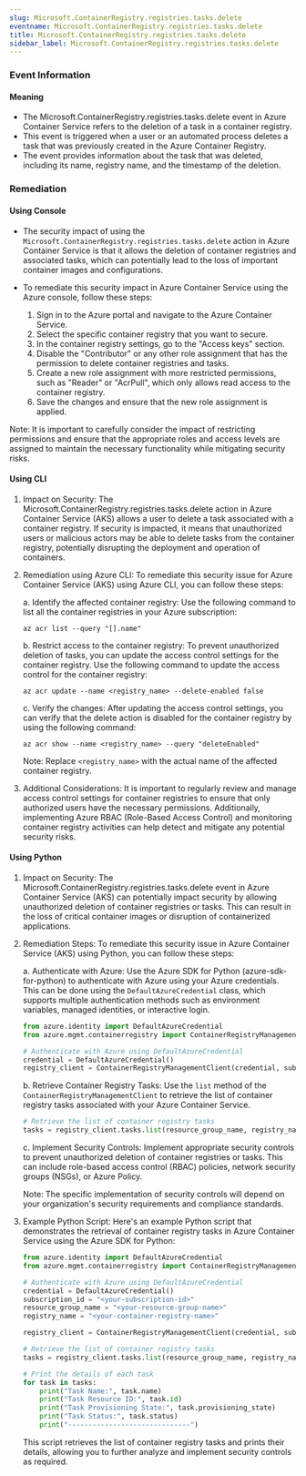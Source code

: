 ```yaml
--- 
slug: Microsoft.ContainerRegistry.registries.tasks.delete
eventname: Microsoft.ContainerRegistry.registries.tasks.delete
title: Microsoft.ContainerRegistry.registries.tasks.delete
sidebar_label: Microsoft.ContainerRegistry.registries.tasks.delete
---
```

                       
### Event Information

#### Meaning

- The Microsoft.ContainerRegistry.registries.tasks.delete event in Azure Container Service refers to the deletion of a task in a container registry.
- This event is triggered when a user or an automated process deletes a task that was previously created in the Azure Container Registry.
- The event provides information about the task that was deleted, including its name, registry name, and the timestamp of the deletion.

### Remediation

#### Using Console

- The security impact of using the `Microsoft.ContainerRegistry.registries.tasks.delete` action in Azure Container Service is that it allows the deletion of container registries and associated tasks, which can potentially lead to the loss of important container images and configurations.

- To remediate this security impact in Azure Container Service using the Azure console, follow these steps:
  1. Sign in to the Azure portal and navigate to the Azure Container Service.
  2. Select the specific container registry that you want to secure.
  3. In the container registry settings, go to the "Access keys" section.
  4. Disable the "Contributor" or any other role assignment that has the permission to delete container registries and tasks.
  5. Create a new role assignment with more restricted permissions, such as "Reader" or "AcrPull", which only allows read access to the container registry.
  6. Save the changes and ensure that the new role assignment is applied.

Note: It is important to carefully consider the impact of restricting permissions and ensure that the appropriate roles and access levels are assigned to maintain the necessary functionality while mitigating security risks.

#### Using CLI

1. Impact on Security: The Microsoft.ContainerRegistry.registries.tasks.delete action in Azure Container Service (AKS) allows a user to delete a task associated with a container registry. If security is impacted, it means that unauthorized users or malicious actors may be able to delete tasks from the container registry, potentially disrupting the deployment and operation of containers.

2. Remediation using Azure CLI: To remediate this security issue for Azure Container Service (AKS) using Azure CLI, you can follow these steps:

   a. Identify the affected container registry: Use the following command to list all the container registries in your Azure subscription:
   ```
   az acr list --query "[].name"
   ```

   b. Restrict access to the container registry: To prevent unauthorized deletion of tasks, you can update the access control settings for the container registry. Use the following command to update the access control for the container registry:
   ```
   az acr update --name <registry_name> --delete-enabled false
   ```

   c. Verify the changes: After updating the access control settings, you can verify that the delete action is disabled for the container registry by using the following command:
   ```
   az acr show --name <registry_name> --query "deleteEnabled"
   ```

   Note: Replace `<registry_name>` with the actual name of the affected container registry.

3. Additional Considerations: It is important to regularly review and manage access control settings for container registries to ensure that only authorized users have the necessary permissions. Additionally, implementing Azure RBAC (Role-Based Access Control) and monitoring container registry activities can help detect and mitigate any potential security risks.

#### Using Python

1. Impact on Security: The Microsoft.ContainerRegistry.registries.tasks.delete event in Azure Container Service (AKS) can potentially impact security by allowing unauthorized deletion of container registries or tasks. This can result in the loss of critical container images or disruption of containerized applications.

2. Remediation Steps: To remediate this security issue in Azure Container Service (AKS) using Python, you can follow these steps:

   a. Authenticate with Azure: Use the Azure SDK for Python (azure-sdk-for-python) to authenticate with Azure using your Azure credentials. This can be done using the `DefaultAzureCredential` class, which supports multiple authentication methods such as environment variables, managed identities, or interactive login.

   ```python
   from azure.identity import DefaultAzureCredential
   from azure.mgmt.containerregistry import ContainerRegistryManagementClient

   # Authenticate with Azure using DefaultAzureCredential
   credential = DefaultAzureCredential()
   registry_client = ContainerRegistryManagementClient(credential, subscription_id)
   ```

   b. Retrieve Container Registry Tasks: Use the `list` method of the `ContainerRegistryManagementClient` to retrieve the list of container registry tasks associated with your Azure Container Service.

   ```python
   # Retrieve the list of container registry tasks
   tasks = registry_client.tasks.list(resource_group_name, registry_name)
   ```

   c. Implement Security Controls: Implement appropriate security controls to prevent unauthorized deletion of container registries or tasks. This can include role-based access control (RBAC) policies, network security groups (NSGs), or Azure Policy.

   Note: The specific implementation of security controls will depend on your organization's security requirements and compliance standards.

3. Example Python Script: Here's an example Python script that demonstrates the retrieval of container registry tasks in Azure Container Service using the Azure SDK for Python:

   ```python
   from azure.identity import DefaultAzureCredential
   from azure.mgmt.containerregistry import ContainerRegistryManagementClient

   # Authenticate with Azure using DefaultAzureCredential
   credential = DefaultAzureCredential()
   subscription_id = "<your-subscription-id>"
   resource_group_name = "<your-resource-group-name>"
   registry_name = "<your-container-registry-name>"

   registry_client = ContainerRegistryManagementClient(credential, subscription_id)

   # Retrieve the list of container registry tasks
   tasks = registry_client.tasks.list(resource_group_name, registry_name)

   # Print the details of each task
   for task in tasks:
       print("Task Name:", task.name)
       print("Task Resource ID:", task.id)
       print("Task Provisioning State:", task.provisioning_state)
       print("Task Status:", task.status)
       print("------------------------------")
   ```

   This script retrieves the list of container registry tasks and prints their details, allowing you to further analyze and implement security controls as required.


 